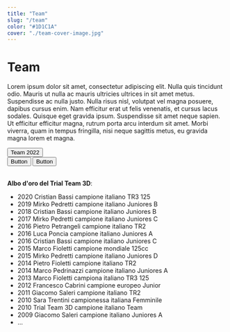 ```yaml
---
title: "Team"
slug: "/team"
color: "#1D1C1A"
cover: "./team-cover-image.jpg"
---
```



# Team

Lorem ipsum dolor sit amet, consectetur adipiscing elit. Nulla quis tincidunt odio. Mauris ut nulla ac mauris ultricies ultrices in sit amet metus. Suspendisse ac nulla justo. Nulla risus nisl, volutpat vel magna posuere, dapibus cursus enim. Nam efficitur erat ut felis venenatis, et cursus lacus sodales. Quisque eget gravida ipsum. Suspendisse sit amet neque sapien. Ut efficitur efficitur magna, rutrum porta arcu interdum sit amet. Morbi viverra, quam in tempus fringilla, nisi neque sagittis metus, eu gravida magna lorem et magna.

<div class="container">
    <div class="row align-items-center">
        <div class="col"></div>
        <div class="col">
            <Button variant="success" href="https://trialteam3d.gatsbyjs.io/projects">Team 2022</Button>
        </div>
        <div class="col"></div>
    </div>
</div>
<div class="d-grid gap-2 col-6 mx-auto">
  <button class="btn btn-primary" type="button">Button</button>
  <button class="btn btn-primary" type="button">Button</button>
</div>

<br/>

**Albo d'oro del Trial Team 3D**:
- 2020 Cristian Bassi campione italiano TR3 125
- 2019 Mirko Pedretti campione italiano Juniores B
- 2018 Cristian Bassi campione italiano Juniores B
- 2017 Mirko Pedretti campione italiano Juniores C
- 2016 Pietro Petrangeli campione italiano TR2
- 2016 Luca Poncia campione italiano Juniores A
- 2016 Cristian Bassi campione italiano Juniores C
- 2015 Marco Fioletti campione mondiale 125cc
- 2015 Mirko Pedretti campione italiano Juniores D
- 2014 Pietro Fioletti campione italiano TR2
- 2014 Marco Pedrinazzi campione italiano Juniores A
- 2013 Marco Fioletti campiona italiano TR3 125
- 2012 Francesco Cabrini campione europeo Junior
- 2011 Giacomo Saleri campione italiano TR2
- 2010 Sara Trentini campionessa italiana Femminile
- 2010 Trial Team 3D campione italiano Team
- 2009 Giacomo Saleri campione italiano Juniores A
- ...









